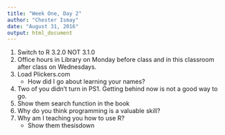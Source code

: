 ```yaml
---
title: "Week One, Day 2"
author: "Chester Ismay"
date: "August 31, 2016"
output: html_document
---
```


1. Switch to R 3.2.0 NOT 3.1.0
1. Office hours in Library on Monday before class and in this classroom after class on Wednesdays.
1. Load Plickers.com
    - How did I go about learning your names?
2. Two of you didn't turn in PS1.  Getting behind now is not a good way to go.
2. Show them search function in the book
3. Why do you think programming is a valuable skill?
4. Why am I teaching you how to use R?
    - Show them thesisdown
